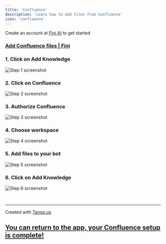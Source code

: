 ```yaml
---
title: 'Confluence'
description: 'Learn how to add files from Confluence'
icon: 'confluence'
---
```


<Tip>Create an account at [Fini AI](https://app.usefini.com) to get started</Tip>

### [Add Confluence files | Fini](https://app.usefini.com/dashboard/setup)

### 1. Click on Add Knowledge
![Step 1 screenshot](https://images.tango.us/workflows/fbb46d14-45eb-4b2c-82f8-50c90cd258c6/steps/b8990660-6d4c-4ee0-a534-cf0cf534619f/a5980031-70b9-4f47-add0-018215fb3435.png?crop=focalpoint&fit=crop&fp-x=0.5000&fp-y=0.5000&w=1200&border=2%2CF4F2F7&border-radius=8%2C8%2C8%2C8&border-radius-inner=8%2C8%2C8%2C8&blend-align=bottom&blend-mode=normal&blend-x=0&blend-w=1200&blend64=aHR0cHM6Ly9pbWFnZXMudGFuZ28udXMvc3RhdGljL21hZGUtd2l0aC10YW5nby13YXRlcm1hcmstdjIucG5n&mark-x=229&mark-y=89&m64=aHR0cHM6Ly9pbWFnZXMudGFuZ28udXMvc3RhdGljL2JsYW5rLnBuZz9tYXNrPWNvcm5lcnMmYm9yZGVyPTQlMkNGRjc0NDImdz0xMjEmaD0zMiZmaXQ9Y3JvcCZjb3JuZXItcmFkaXVzPTEw)


### 2. Click on Confluence
![Step 2 screenshot](https://images.tango.us/workflows/fbb46d14-45eb-4b2c-82f8-50c90cd258c6/steps/ddce34b0-a44a-4ddd-a50b-455f8089f3c0/089ff796-b67d-48aa-913c-511f19d26994.png?crop=focalpoint&fit=crop&fp-x=0.5000&fp-y=0.5000&w=1200&border=2%2CF4F2F7&border-radius=8%2C8%2C8%2C8&border-radius-inner=8%2C8%2C8%2C8&blend-align=bottom&blend-mode=normal&blend-x=0&blend-w=1200&blend64=aHR0cHM6Ly9pbWFnZXMudGFuZ28udXMvc3RhdGljL21hZGUtd2l0aC10YW5nby13YXRlcm1hcmstdjIucG5n&mark-x=337&mark-y=474&m64=aHR0cHM6Ly9pbWFnZXMudGFuZ28udXMvc3RhdGljL2JsYW5rLnBuZz9tYXNrPWNvcm5lcnMmYm9yZGVyPTQlMkNGRjc0NDImdz01MjUmaD00OCZmaXQ9Y3JvcCZjb3JuZXItcmFkaXVzPTEw)


### 3. Authorize Confluence
![Step 3 screenshot](https://images.tango.us/workflows/fbb46d14-45eb-4b2c-82f8-50c90cd258c6/steps/fbf28ca2-9dbe-4732-8571-0f0a20660999/02149c69-7cdd-4212-9a65-3ab57e4c4d3f.png?crop=focalpoint&fit=crop&fp-x=0.5000&fp-y=0.5000&w=1200&border=2%2CF4F2F7&border-radius=8%2C8%2C8%2C8&border-radius-inner=8%2C8%2C8%2C8&blend-align=bottom&blend-mode=normal&blend-x=0&blend-w=1200&blend64=aHR0cHM6Ly9pbWFnZXMudGFuZ28udXMvc3RhdGljL21hZGUtd2l0aC10YW5nby13YXRlcm1hcmstdjIucG5n&mark-x=296&mark-y=339&m64=aHR0cHM6Ly9pbWFnZXMudGFuZ28udXMvc3RhdGljL2JsYW5rLnBuZz9tYXNrPWNvcm5lcnMmYm9yZGVyPTQlMkNGRjc0NDImdz0yNzQmaD04NyZmaXQ9Y3JvcCZjb3JuZXItcmFkaXVzPTEw)


### 4. Choose workspace
![Step 4 screenshot](https://images.tango.us/workflows/fbb46d14-45eb-4b2c-82f8-50c90cd258c6/steps/de6b0f39-5560-4be8-b89d-e9dcbac9160c/2d6e7b87-63dc-470d-a9f4-fff666a74698.png?crop=focalpoint&fit=crop&fp-x=0.5000&fp-y=0.5000&w=1200&border=2%2CF4F2F7&border-radius=8%2C8%2C8%2C8&border-radius-inner=8%2C8%2C8%2C8&blend-align=bottom&blend-mode=normal&blend-x=0&blend-w=1200&blend64=aHR0cHM6Ly9pbWFnZXMudGFuZ28udXMvc3RhdGljL21hZGUtd2l0aC10YW5nby13YXRlcm1hcmstdjIucG5n&mark-x=350&mark-y=455&m64=aHR0cHM6Ly9pbWFnZXMudGFuZ28udXMvc3RhdGljL2JsYW5rLnBuZz9tYXNrPWNvcm5lcnMmYm9yZGVyPTQlMkNGRjc0NDImdz01MTEmaD02MCZmaXQ9Y3JvcCZjb3JuZXItcmFkaXVzPTEw)


### 5. Add files to your bot
![Step 5 screenshot](https://images.tango.us/workflows/fbb46d14-45eb-4b2c-82f8-50c90cd258c6/steps/bf6e9608-92c0-47a7-a5d0-d22bf2a3f1be/e5cd9b00-20e9-423b-9ad3-aae1f6e1c96f.png?crop=focalpoint&fit=crop&fp-x=0.5000&fp-y=0.5000&w=1200&border=2%2CF4F2F7&border-radius=8%2C8%2C8%2C8&border-radius-inner=8%2C8%2C8%2C8&blend-align=bottom&blend-mode=normal&blend-x=0&blend-w=1200&blend64=aHR0cHM6Ly9pbWFnZXMudGFuZ28udXMvc3RhdGljL21hZGUtd2l0aC10YW5nby13YXRlcm1hcmstdjIucG5n&mark-x=796&mark-y=628&m64=aHR0cHM6Ly9pbWFnZXMudGFuZ28udXMvc3RhdGljL2JsYW5rLnBuZz9tYXNrPWNvcm5lcnMmYm9yZGVyPTQlMkNGRjc0NDImdz05MCZoPTQ0JmZpdD1jcm9wJmNvcm5lci1yYWRpdXM9MTA%3D)


### 6. Click on Add Knowledge
![Step 6 screenshot](https://images.tango.us/workflows/fbb46d14-45eb-4b2c-82f8-50c90cd258c6/steps/b670df5c-16cc-470b-a3e8-f413725c0926/4a33ca1c-b0d0-4279-bc43-41e43cd466c9.png?crop=focalpoint&fit=crop&fp-x=0.5000&fp-y=0.5000&w=1200&border=2%2CF4F2F7&border-radius=8%2C8%2C8%2C8&border-radius-inner=8%2C8%2C8%2C8&blend-align=bottom&blend-mode=normal&blend-x=0&blend-w=1200&blend64=aHR0cHM6Ly9pbWFnZXMudGFuZ28udXMvc3RhdGljL21hZGUtd2l0aC10YW5nby13YXRlcm1hcmstdjIucG5n&mark-x=229&mark-y=89&m64=aHR0cHM6Ly9pbWFnZXMudGFuZ28udXMvc3RhdGljL2JsYW5rLnBuZz9tYXNrPWNvcm5lcnMmYm9yZGVyPTQlMkNGRjc0NDImdz0xMjEmaD0zMiZmaXQ9Y3JvcCZjb3JuZXItcmFkaXVzPTEw)

<br/>

***
Created with [Tango.us](https://tango.us?utm_source=markdown&utm_medium=markdown&utm_campaign=workflow%20export%20links)

## [You can return to the app, your Confluence setup is complete!](https://app.usefini.com/dashboard/setup)

<br/>
